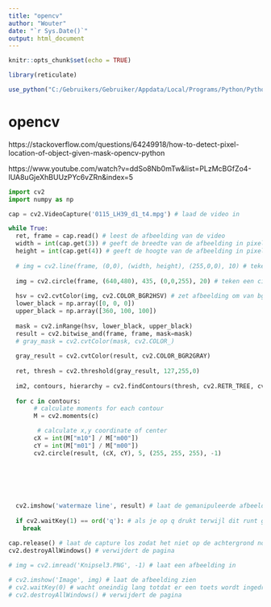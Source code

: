 ```yaml
---
title: "opencv"
author: "Wouter"
date: "`r Sys.Date()`"
output: html_document
---
```


```r
knitr::opts_chunk$set(echo = TRUE)

library(reticulate)

use_python("C:/Gebruikers/Gebruiker/Appdata/Local/Programs/Python/Python310/python.exe", required = TRUE)
```

# opencv

https://stackoverflow.com/questions/64249918/how-to-detect-pixel-location-of-object-given-mask-opencv-python

https://www.youtube.com/watch?v=ddSo8Nb0mTw&list=PLzMcBGfZo4-lUA8uGjeXhBUUzPYc6vZRn&index=5

```python
import cv2
import numpy as np

cap = cv2.VideoCapture('0115_LH39_d1_t4.mpg') # laad de video in 

while True:
  ret, frame = cap.read() # leest de afbeelding van de video
  width = int(cap.get(3)) # geeft de breedte van de afbeelding in pixels
  height = int(cap.get(4)) # geeft de hoogte van de afbeelding in pixels
  
  # img = cv2.line(frame, (0,0), (width, height), (255,0,0), 10) # teken een lijn
  
  img = cv2.circle(frame, (640,480), 435, (0,0,255), 20) # teken een cirkel
  
  hsv = cv2.cvtColor(img, cv2.COLOR_BGR2HSV) # zet afbeelding om van bgr naar hsv
  lower_black = np.array([0, 0, 0])
  upper_black = np.array([360, 100, 100])
  
  mask = cv2.inRange(hsv, lower_black, upper_black)
  result = cv2.bitwise_and(frame, frame, mask=mask)
  # gray_mask = cv2.cvtColor(mask, cv2.COLOR_)
  
  gray_result = cv2.cvtColor(result, cv2.COLOR_BGR2GRAY)
  
  ret, thresh = cv2.threshold(gray_result, 127,255,0)
  
  im2, contours, hierarchy = cv2.findContours(thresh, cv2.RETR_TREE, cv2.CHAIN_APPROX_SIMPLE)
  
  for c in contours:
       # calculate moments for each contour
       M = cv2.moments(c)

        # calculate x,y coordinate of center
       cX = int(M["m10"] / M["m00"])
       cY = int(M["m01"] / M["m00"])
       cv2.circle(result, (cX, cY), 5, (255, 255, 255), -1)
       
  
  
  
 
  
  cv2.imshow('watermaze line', result) # laat de gemanipuleerde afbeelding zien
  
  if cv2.waitKey(1) == ord('q'): # als je op q drukt terwijl dit runt ga je uit de loop
    break
  
cap.release() # laat de capture los zodat het niet op de achtergrond nog resources gebruikt
cv2.destroyAllWindows() # verwijdert de pagina

# img = cv2.imread('Knipsel3.PNG', -1) # laat een afbeelding in

# cv2.imshow('Image', img) # laat de afbeelding zien
# cv2.waitKey(0) # wacht oneindig lang totdat er een toets wordt ingedrukt en daarna wordt de code pas verder gelezen
# cv2.destroyAllWindows() # verwijdert de pagina
```

